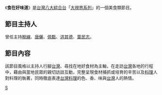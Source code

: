 {{Infobox television
| 名稱 = 食在好味道
| 圖片 = 
| 圖說 = 
| 分類 = [[綜藝節目|綜藝]]、[[美食|美食]]
| 演出 = [[脫線|脫線]]、[[唐儷|唐儷]]
| 國家 = {{Flagicon|Taiwan}} [[台灣|台灣]]
| 語言 = [[中文|中文]]
| 製片人 = 
| 每集長 = 60分鐘（含廣告）
| 頻道 = [[八大綜合台|八大綜合台]]
| 開始 = 2005年
| 結束 = 2008年10月10日
| 官方網站 = 
}}

《'''食在好味道'''》是[[台灣|台灣]][[八大綜合台|八大綜合台]]「[[大視界系列|大視界系列]]」的一個美食類節目。

== 節目主持人 ==
曾任主持[[脫線|脫線]]、[[唐儷|唐儷]]、[[佩甄|佩甄]]、[[洪其德|洪其德]]、[[葉民志|葉民志]]。

== 節目內容 ==
該節目風格以主持人行腳[[台灣|台灣]]、尋找在地好食材為主軸，在走訪[[台灣|台灣]]各地的行程中，藉由與當地民眾的親切訪談互動，完整呈現食材捕抓或培育的辛苦以及[[料理|料理]]人對料理的執著，同時徹底表達[[台灣料理|台灣料理]]的色、香、味與[[台灣|台灣]]人的熱情。

{{電視節目的變遷
|電視台   = {{flagicon|TWN}}[[八大綜合台|八大綜合台]] 
|播放檔次 = 每週五 22:00 - 23:00 
|節目名稱 = 食在好味道<br/>（2005年－2008年10月10日）
|上一節目 = 
|下一節目 =
}}

[[Category:八大電視節目|S]]